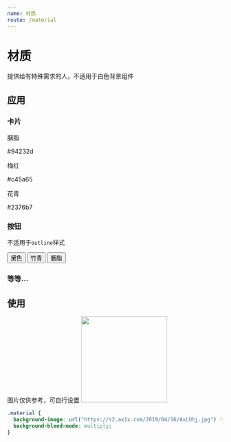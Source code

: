 ```yaml
---
name: 材质
route: /material
---
```




# 材质

提供给有特殊需求的人，不适用于白色背景组件

## 应用

### 卡片

<Playground>
  <Card theme='danger' className='material' title='primary' width={140}>
    <p>胭脂</p>
    <p>#94232d</p>
  </Card>
  <Card theme='meihong' className='material' title='success' width={140}>
    <p>梅红</p>
    <p>#c45a65</p>
  </Card>
  <Card theme='huaqing' className='material' title='success' width={140}>
    <p>花青</p>
    <p>#2376b7</p>
  </Card>
</Playground>

### 按钮

不适用于`outline`样式

<Playground>
  <Button theme='primary' className='material'>黛色</Button>
  <Button theme='success' className='material'>竹青</Button>
  <Button theme='danger' className='material'>胭脂</Button>
</Playground>

### 等等...

## 使用

图片仅供参考，可自行设置
<img src='https://s2.ax1x.com/2019/04/16/AvLUhj.jpg' width='200' height='200'/>

```css
.material {
  background-image: url("https://s2.ax1x.com/2019/04/16/AvLUhj.jpg") !important;
  background-blend-mode: multiply;
}
```